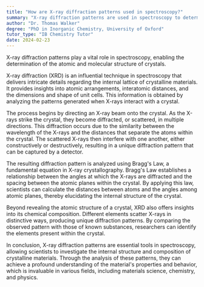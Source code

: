 ```yaml
---
title: "How are X-ray diffraction patterns used in spectroscopy?"
summary: "X-ray diffraction patterns are used in spectroscopy to determine the atomic and molecular structure of a crystal."
author: "Dr. Thomas Walker"
degree: "PhD in Inorganic Chemistry, University of Oxford"
tutor_type: "IB Chemistry Tutor"
date: 2024-02-23
---
```


X-ray diffraction patterns play a vital role in spectroscopy, enabling the determination of the atomic and molecular structure of crystals.

X-ray diffraction (XRD) is an influential technique in spectroscopy that delivers intricate details regarding the internal lattice of crystalline materials. It provides insights into atomic arrangements, interatomic distances, and the dimensions and shape of unit cells. This information is obtained by analyzing the patterns generated when X-rays interact with a crystal.

The process begins by directing an X-ray beam onto the crystal. As the X-rays strike the crystal, they become diffracted, or scattered, in multiple directions. This diffraction occurs due to the similarity between the wavelength of the X-rays and the distances that separate the atoms within the crystal. The scattered X-rays then interfere with one another, either constructively or destructively, resulting in a unique diffraction pattern that can be captured by a detector.

The resulting diffraction pattern is analyzed using Bragg's Law, a fundamental equation in X-ray crystallography. Bragg's Law establishes a relationship between the angles at which the X-rays are diffracted and the spacing between the atomic planes within the crystal. By applying this law, scientists can calculate the distances between atoms and the angles among atomic planes, thereby elucidating the internal structure of the crystal.

Beyond revealing the atomic structure of a crystal, XRD also offers insights into its chemical composition. Different elements scatter X-rays in distinctive ways, producing unique diffraction patterns. By comparing the observed pattern with those of known substances, researchers can identify the elements present within the crystal.

In conclusion, X-ray diffraction patterns are essential tools in spectroscopy, allowing scientists to investigate the internal structure and composition of crystalline materials. Through the analysis of these patterns, they can achieve a profound understanding of the material's properties and behavior, which is invaluable in various fields, including materials science, chemistry, and physics.
    
